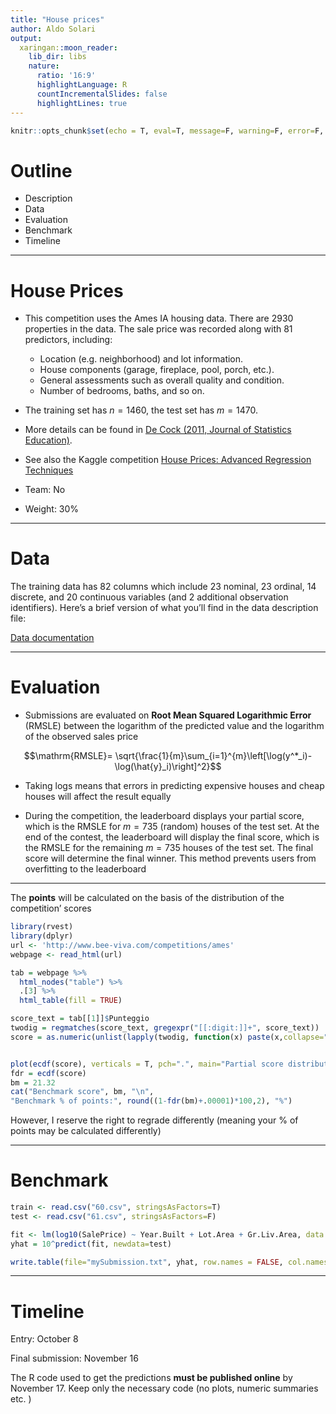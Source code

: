 ```yaml
---
title: "House prices"
author: Aldo Solari
output:
  xaringan::moon_reader:
    lib_dir: libs
    nature:
      ratio: '16:9'
      highlightLanguage: R
      countIncrementalSlides: false
      highlightLines: true   
---
```


```r
knitr::opts_chunk$set(echo = T, eval=T, message=F, warning=F, error=F, comment=NA, cache=F, R.options=list(width=220))
```

# Outline

* Description
* Data
* Evaluation
* Benchmark
* Timeline


---

# House Prices

* This competition uses the Ames IA housing data. There are 2930 properties in the data. The sale price was recorded along with 81 predictors, including:

    - Location (e.g. neighborhood) and lot information.
    - House components (garage, fireplace, pool, porch, etc.).
    - General assessments such as overall quality and condition.
    - Number of bedrooms, baths, and so on. 

* The training set has $n=1460$, the test set has $m=1470$.

* More details can be found in [De Cock (2011, Journal of Statistics Education)](http://ww2.amstat.org/publications/jse/v19n3/decock.pdf).

* See also the Kaggle competition [House Prices: Advanced Regression Techniques](https://www.kaggle.com/c/house-prices-advanced-regression-techniques)

* Team: No

* Weight: 30%

---


# Data

The training data has 82 columns which include 23 nominal, 23 ordinal, 14 discrete, and 20 continuous variables (and 2 additional observation identifiers). Here’s a brief version of what you'll find in the data description file:

[Data documentation](http://bee-fore.s3-eu-west-1.amazonaws.com/datasets/62.txt)

---

# Evaluation

* Submissions are evaluated on __Root Mean Squared Logarithmic Error__ (RMSLE) between the logarithm of the predicted value and the logarithm of the observed sales price

$$\mathrm{RMSLE}= \sqrt{\frac{1}{m}\sum_{i=1}^{m}\left[\log(y^*_i)- \log(\hat{y}_i)\right]^2}$$


* Taking logs means that errors in predicting expensive houses and cheap houses will affect the result equally

* During the competition, the leaderboard displays your partial score, which is the RMSLE for $m=735$ (random) houses of the test set. At the end of the contest, the leaderboard will display the final score, which is the RMSLE for the remaining $m=735$ houses of the test set. The final score will determine the final winner. This method prevents users from overfitting to the leaderboard

---

The __points__ will be calculated on the basis of the distribution of the competition' scores

```r
library(rvest)
library(dplyr)
url <- 'http://www.bee-viva.com/competitions/ames'
webpage <- read_html(url)

tab = webpage %>%
  html_nodes("table") %>%
  .[3] %>%
  html_table(fill = TRUE)

score_text = tab[[1]]$Punteggio
twodig = regmatches(score_text, gregexpr("[[:digit:]]+", score_text))
score = as.numeric(unlist(lapply(twodig, function(x) paste(x,collapse="."))))


plot(ecdf(score), verticals = T, pch=".", main="Partial score distribution", xlab="score", ylab="Cumulative distribution")
fdr = ecdf(score)
bm = 21.32
cat("Benchmark score", bm, "\n",
"Benchmark % of points:", round((1-fdr(bm)+.00001)*100,2), "%")
```



However, I reserve the right to regrade differently (meaning your % of points may be calculated differently)

---

# Benchmark


```r
train <- read.csv("60.csv", stringsAsFactors=T)
test <- read.csv("61.csv", stringsAsFactors=F)

fit <- lm(log10(SalePrice) ~ Year.Built + Lot.Area + Gr.Liv.Area, data = train)
yhat = 10^predict(fit, newdata=test)

write.table(file="mySubmission.txt", yhat, row.names = FALSE, col.names = FALSE)
```

---

# Timeline

Entry: October 8

Final submission: November 16

The R code used to get the predictions __must be published online__ by November 17. 
Keep only the necessary code (no plots, numeric summaries etc. )





